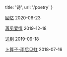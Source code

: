 
  title: '诗',
  url: '/poetry'
}


[回忆](/poetry/memory) <time>2020-06-23</time>

[再见爱情](/poetry/bye-love) <time>2019-12-18</time>

[送别](/poetry/songbie) <time>2019-09-18</time>

[卜算子-雨后见虹](/poetry/busuanzi) <time>2018-07-16</time>
